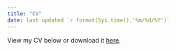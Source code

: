 ```yaml
---
title: "CV"
date: last updated `r format(Sys.time(),'%m/%d/%Y')`
---
```


View my CV below or download it [here](./attachments/cv.pdf).

<object data="./attachments/cv.pdf" type="application/pdf" width="100%">
</object>